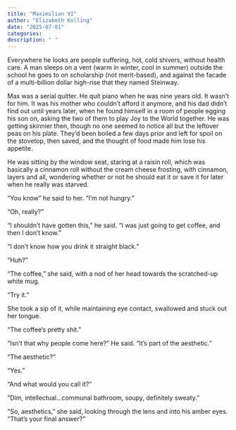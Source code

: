 ```yaml
---
title: "Maximilian VI"
author: "Elizabeth Kolling"
date: "2025-07-01"
categories: 
description: " "
---
```




Everywhere he looks are people suffering, hot, cold shivers, without health care. A man sleeps on a vent (warm in winter, cool in summer) outside the school he goes to on scholarship (not merit-based), and against the facade of a multi-billion dollar high-rise that they named Steinway. 

Max was a serial quitter. He quit piano when he was nine years old. It wasn’t for him. It was his mother who couldn’t afford it anymore, and his dad didn’t find out until years later, when he found himself in a room of people egging his son on, asking the two of them to play Joy to the World together. He was getting skinnier then, though no one seemed to notice all but the leftover peas on his plate. They’d been boiled a few days prior and left for spoil on the stovetop, then saved, and the thought of food made him lose his appetite.

He was sitting by the window seat, staring at a raisin roll, which was basically a cinnamon roll without the cream cheese frosting, with cinnamon, layers and all, wondering whether or not he should eat it or save it for later when he really was starved.  

“You know” he said to her. “I’m not hungry.”

“Oh, really?”

“I shouldn’t have gotten this,” he said. “I was just going to get coffee, and then I don’t know.”	

“I don’t know how you drink it straight black.”

“Huh?”

“The coffee,” she said, with a nod of her head towards the scratched-up white mug. 

“Try it.”

She took a sip of it, while maintaining eye contact, swallowed and stuck out her tongue. 

“The coffee’s pretty shit.”

“Isn’t that why people come here?” He said. “It's part of the aesthetic.”

“The aesthetic?”

“Yes.”

“And what would you call it?”

“Dim, intellectual…communal bathroom, soupy, definitely sweaty.” 

“So, aesthetics,” she said, looking through the lens and into his amber eyes. “That’s your final answer?”